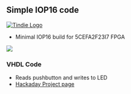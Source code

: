 == Simple IOP16 code ==

<a href="https://www.tindie.com/products/land_boards/retrocomputer-fpga-card-pcb-only/" >
<img src="http://land-boards.com/tindie/tindie-larges-v2.png" alt="Tindie Logo">
</img></a> 

* Minimal IOP16 build for 5CEFA2F23I7 FPGA

<img src="http://land-boards.com/blwiki/images/8/8f/RETRO-EP4CE15-REV4-BLACK-P1464-720PX.jpg"></img>

=== VHDL Code ===

* Reads pushbutton and writes to LED
* [https://hackaday.io/project/180452-small-cpu-in-vhdl Hackaday Project page]
 
